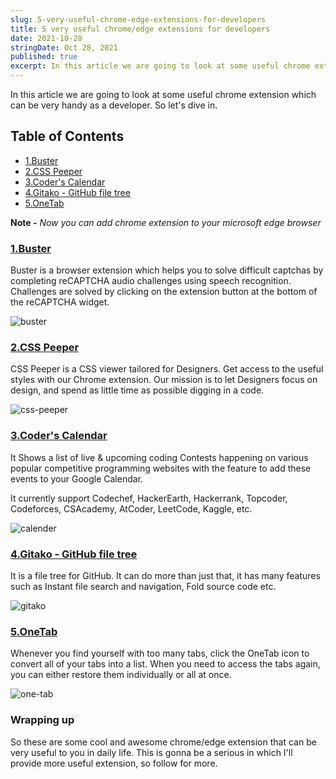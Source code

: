 ```yaml
---
slug: 5-very-useful-chrome-edge-extensions-for-developers
title: 5 very useful chrome/edge extensions for developers
date: 2021-10-28
stringDate: Oct 28, 2021
published: true
excerpt: In this article we are going to look at some useful chrome extension which can be very handy as a developer.
---
```


In this article we are going to look at some useful chrome extension which can be very handy as a developer. So let's dive in.

## Table of Contents

- [1.Buster](#1buster)
- [2.CSS Peeper](#2css-peeper)
- [3.Coder's Calendar](#3coders-calendar)
- [4.Gitako - GitHub file tree](#4gitako---github-file-tree)
- [5.OneTab](#5onetab)

**Note -** _Now you can add chrome extension to your microsoft edge browser_

### [1.Buster](https://cutt.ly/GRFxCrv)

Buster is a browser extension which helps you to solve difficult captchas by completing reCAPTCHA audio challenges using speech recognition. Challenges are solved by clicking on the extension button at the bottom of the reCAPTCHA widget.

![buster](https://cutt.ly/wRFxHu3)

### [2.CSS Peeper](https://cutt.ly/PRFcufb)

CSS Peeper is a CSS viewer tailored for Designers. Get access to the useful styles with our Chrome extension. Our mission is to let Designers focus on design, and spend as little time as possible digging in a code.

![css-peeper](https://cutt.ly/sRFcfpx)

### [3.Coder's Calendar](https://cutt.ly/dRFcmYM)

It Shows a list of live & upcoming coding Contests happening on various popular competitive programming websites with the feature to add these events to your Google Calendar.

It currently support Codechef, HackerEarth, Hackerrank, Topcoder, Codeforces, CSAcademy, AtCoder, LeetCode, Kaggle, etc.

![calender](https://cutt.ly/pRFcDxD)

### [4.Gitako - GitHub file tree](https://cutt.ly/ERFvr7m)

It is a file tree for GitHub. It can do more than just that, it has many features such as Instant file search and navigation, Fold source code etc.

![gitako](https://cutt.ly/sRFvc6r)

### [5.OneTab](https://cutt.ly/NRFbqob)

Whenever you find yourself with too many tabs, click the OneTab icon to convert all of your tabs into a list. When you need to access the tabs again, you can either restore them individually or all at once.

![one-tab](https://cutt.ly/LRFbyXD)

### Wrapping up

So these are some cool and awesome chrome/edge extension that can be very useful to you in daily life. This is gonna be a serious in which I'll provide more useful extension, so follow for more.
